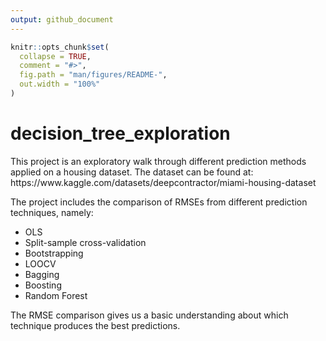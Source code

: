 ```yaml
---
output: github_document
---
```


<!-- README.md is generated from README.Rmd. Please edit that file -->

```r
knitr::opts_chunk$set(
  collapse = TRUE,
  comment = "#>",
  fig.path = "man/figures/README-",
  out.width = "100%"
)
```

# decision_tree_exploration

<!-- badges: start -->
<!-- badges: end -->

This project is an exploratory walk through different prediction methods applied on a housing dataset.
The dataset can be found at: https://www.kaggle.com/datasets/deepcontractor/miami-housing-dataset

The project includes the comparison of RMSEs from different prediction techniques, namely:

- OLS
- Split-sample cross-validation
- Bootstrapping
- LOOCV
- Bagging
- Boosting
- Random Forest

The RMSE comparison gives us a basic understanding about which technique produces the best predictions.